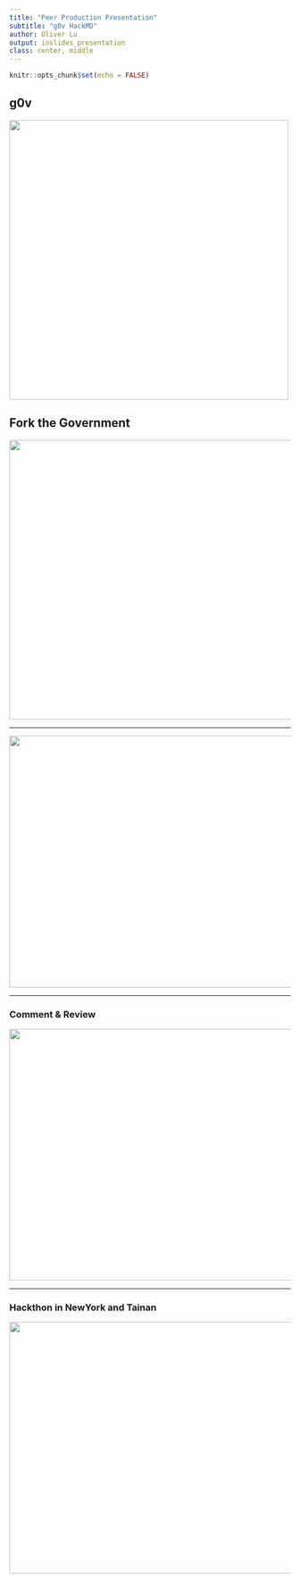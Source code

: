 ```yaml
---
title: "Peer Production Presentation"
subtitle: "g0v HackMD"
author: Oliver Lu
output: ioslides_presentation
class: center, middle
---
```


```r
knitr::opts_chunk$set(echo = FALSE)
```

## g0v
![](https://g0v.tw/imgs/g0v-about-en.png){#id .class width=500 height=500px}

## Fork the Government
![](https://miro.medium.com/max/3072/1*cbVyghGWr8wPIF0kDw9lsQ.jpeg){#id .class width=800 height=500px}

---

![](https://i.imgur.com/I9ZtWn2.png){#id .class width=800 height=450px}


---

### Comment & Review
![](https://i.imgur.com/2JMAPL7.png){#id .class width=800 height=450px}


---

### Hackthon in NewYork and Tainan
![](https://i.imgur.com/SoD8Htj.png){#id .class width=800 height=450px}